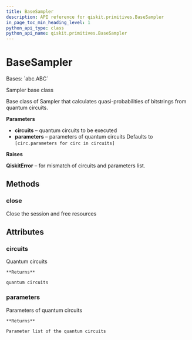 ```yaml
---
title: BaseSampler
description: API reference for qiskit.primitives.BaseSampler
in_page_toc_min_heading_level: 1
python_api_type: class
python_api_name: qiskit.primitives.BaseSampler
---
```


# BaseSampler

<Class id="qiskit.primitives.BaseSampler" isDedicatedPage={true} github="https://github.com/qiskit/qiskit/tree/stable/0.20/qiskit/primitives/base_sampler.py" signature="BaseSampler(circuits, parameters=None)" modifiers="class">
  Bases: `abc.ABC`

  Sampler base class

  Base class of Sampler that calculates quasi-probabilities of bitstrings from quantum circuits.

  **Parameters**

  *   **circuits** – quantum circuits to be executed
  *   **parameters** – parameters of quantum circuits Defaults to `[circ.parameters for circ in circuits]`

  **Raises**

  **QiskitError** – for mismatch of circuits and parameters list.

  ## Methods

  <span id="qiskit-primitives-basesampler-close" />

  ### close

  <Function id="qiskit.primitives.BaseSampler.close" signature="BaseSampler.close()" modifiers="abstract">
    Close the session and free resources
  </Function>

  ## Attributes

  ### circuits

  <Attribute id="qiskit.primitives.BaseSampler.circuits">
    Quantum circuits

    **Returns**

    quantum circuits
  </Attribute>

  ### parameters

  <Attribute id="qiskit.primitives.BaseSampler.parameters">
    Parameters of quantum circuits

    **Returns**

    Parameter list of the quantum circuits
  </Attribute>
</Class>


